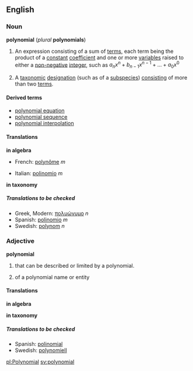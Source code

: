 ==English==
===Noun===
'''polynomial''' (''plural'' '''polynomials''')
{{wikipedia}}
#{{algebra}} An expression consisting of a sum of [[terms]], each term being the product of a [[constant]] [[coefficient]] and one or more [[variable]]s raised to either a [[non-negative]] [[integer]], such as <math>a_n x^n + b_{n-1}x^{n-1} + ... + a_0 x^0</math>
#{{taxonomy}} A [[taxonomic]] [[designation]] (such as of a [[subspecies]]) [[consisting]] of more than two [[term]]s.

====Derived terms====
*[[polynomial equation]]
*[[polynomial sequence]]
*[[polynomial interpolation]]

====Translations====

'''in algebra'''
{{top}}
*French: [[polynôme]] ''m''
{{mid}}
*Italian: [[polinomio]] ''m''
{{bottom}}

'''in taxonomy'''
{{top}}
{{mid}}
{{bottom}}

=====Translations to be checked=====
<!--Remove this section once all of the translations below have been moved into the tables above.-->
{{checktrans}}

*Greek, Modern: [[πολυώνυμο]] ''n''
*Spanish: [[polinomio]] ''m''
*Swedish: [[polynom]] ''n''

===Adjective===
'''polynomial'''
#{{algebra}} that can be described or limited by a polynomial.
#{{taxonomy}} of a polynomial name or entity

====Translations====

'''in algebra'''
{{top}}
{{mid}}
{{bottom}}

'''in taxonomy'''
{{top}}
{{mid}}
{{bottom}}

=====Translations to be checked=====
<!--Remove this section once all of the translations below have been moved into the tables above.-->
{{checktrans}}

*Spanish: [[polinomial]]
*Swedish: [[polynomiell]]

[[pl:Polynomial]]
[[sv:polynomial]]